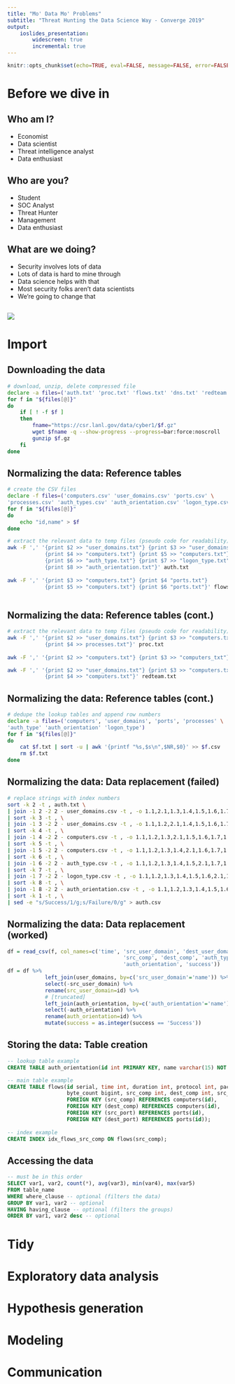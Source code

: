 ```yaml
---
title: "Mo' Data Mo' Problems"
subtitle: "Threat Hunting the Data Science Way - Converge 2019"
output: 
    ioslides_presentation:
        widescreen: true
        incremental: true
---
```


```r
knitr::opts_chunk$set(echo=TRUE, eval=FALSE, message=FALSE, error=FALSE, warning=FALSE, comment='')
```

# Before we dive in

## Who am I? {.build}

- Economist
- Data scientist
- Threat intelligence analyst
- Data enthusiast

## Who are you?

- Student
- SOC Analyst
- Threat Hunter
- Management
- Data enthusiast

## What are we doing?

- Security involves lots of data
- Lots of data is hard to mine through
- Data science helps with that
- Most security folks aren't data scientists
- We're going to change that

##

<div style="align:center;">
![](workflow.png)
</div>

# Import

## Downloading the data

```bash
# download, unzip, delete compressed file
declare -a files=('auth.txt' 'proc.txt' 'flows.txt' 'dns.txt' 'redteam.txt')
for f in "${files[@]}"
do
    if [ ! -f $f ]
    then
        fname="https://csr.lanl.gov/data/cyber1/$f.gz"
        wget $fname -q --show-progress --progress=bar:force:noscroll
        gunzip $f.gz
    fi
done
```

## Normalizing the data: Reference tables

```bash
# create the CSV files
declare -f files=('computers.csv' 'user_domains.csv' 'ports.csv' \
'processes.csv' 'auth_types.csv' 'auth_orientation.csv' 'logon_type.csv')
for f in "${files[@]}"
do
    echo "id,name" > $f
done

# extract the relevant data to temp files (pseudo code for readability)
awk -F ',' '{print $2 >> "user_domains.txt"} {print $3 >> "user_domains.txt"} 
            {print $4 >> "computers.txt"} {print $5 >> "computers.txt"} 
            {print $6 >> "auth_type.txt"} {print $7 >> "logon_type.txt"}
            {print $8 >> "auth_orientation.txt"}' auth.txt
            
awk -F ',' '{print $3 >> "computers.txt"} {print $4 "ports.txt"}
            {print $5 >> "computers.txt"} {print $6 "ports.txt"}' flows.txt
            
```

## Normalizing the data: Reference tables (cont.)

```bash
# extract the relevant data to temp files (pseudo code for readability)
awk -F ',' '{print $2 >> "user_domains.txt"} {print $3 >> "computers.txt"}
            {print $4 >> processes.txt"}' proc.txt
            
awk -F ',' '{print $2 >> "computers.txt"} {print $3 >> "computers_txt"}' dns.txt

awk -F ',' '{print $2 >> "user_domains.txt"} {print $3 >> "computers.txt"}
            {print $4 >> "computers.txt"}' redteam.txt
```

## Normalizing the data: Reference tables (cont.)

```bash
# dedupe the lookup tables and append row numbers
declare -a files=('computers', 'user_domains', 'ports', 'processes' \
'auth_type' 'auth_orientation' 'logon_type')
for f in "${files[@]}"
do
    cat $f.txt | sort -u | awk '{printf "%s,$s\n",$NR,$0}' >> $f.csv
    rm $f.txt
done
```

## Normalizing the data: Data replacement (failed)

```bash
# replace strings with index numbers
sort -k 2 -t , auth.txt \
| join -1 2 -2 2 - user_domains.csv -t , -o 1.1,2.1,1.3,1.4,1.5,1.6,1.7,1.8,1.9 \
| sort -k 3 -t , \
| join -1 3 -2 2 - user_domains.csv -t , -o 1.1,1.2,2.1,1.4,1.5,1.6,1.7,1.8,1.9 \
| sort -k 4 -t , \
| join -1 4 -2 2 - computers.csv -t , -o 1.1,1.2,1.3,2.1,1.5,1.6,1.7,1.8,1.9 \
| sort -k 5 -t , \
| join -1 5 -2 2 - computers.csv -t , -o 1.1,1.2,1.3,1.4,2.1,1.6,1.7,1.8,1.9 \
| sort -k 6 -t , \
| join -1 6 -2 2 - auth_type.csv -t , -o 1.1,1.2,1.3,1.4,1.5,2.1,1.7,1.8,1.9 \
| sort -k 7 -t , \
| join -1 7 -2 2 - logon_type.csv -t , -o 1.1,1.2,1.3,1.4,1.5,1.6,2.1,1.8,1.9 \
| sort -k 8 -t , \
| join -1 8 -2 2 - auth_orientation.csv -t , -o 1.1,1.2,1.3,1.4,1.5,1.6,1.7,2.1,1.9 \
| sort -k 1 -t , \
| sed -e "s/Success/1/g;s/Failure/0/g" > auth.csv
```

## Normalizing the data: Data replacement (worked)

```r
df = read_csv(f, col_names=c('time', 'src_user_domain', 'dest_user_domain',
                                     'src_comp', 'dest_comp', 'auth_type', 'logon_type',
                                     'auth_orientation', 'success'))
df = df %>%
            left_join(user_domains, by=c('src_user_domain'='name')) %>%
            select(-src_user_domain) %>%
            rename(src_user_domain=id) %>%
            # [truncated]
            left_join(auth_orientation, by=c('auth_orientation'='name')) %>%
            select(-auth_orientation) %>%
            rename(auth_orientation=id) %>%
            mutate(success = as.integer(success == 'Success'))
```

## Storing the data: Table creation

```sql
-- lookup table example
CREATE TABLE auth_orientation(id int PRIMARY KEY, name varchar(15) NOT NULL);

-- main table example
CREATE TABLE flows(id serial, time int, duration int, protocol int, packet_count bigint,
                   byte_count bigint, src_comp int, dest_comp int, src_port int, dest_port int,
                   FOREIGN KEY (src_comp) REFERENCES computers(id),
                   FOREIGN KEY (dest_comp) REFERENCES computers(id),
                   FOREIGN KEY (src_port) REFERENCES ports(id),
                   FOREIGN KEY (dest_port) REFERENCES ports(id));
                   
-- index example
CREATE INDEX idx_flows_src_comp ON flows(src_comp);
```

## Accessing the data

```sql
-- must be in this order
SELECT var1, var2, count(*), avg(var3), min(var4), max(var5)
FROM table_name
WHERE where_clause -- optional (filters the data)
GROUP BY var1, var2 -- optional
HAVING having_clause -- optional (filters the groups)
ORDER BY var1, var2 desc -- optional
```

# Tidy

# Exploratory data analysis

# Hypothesis generation

# Modeling

# Communication